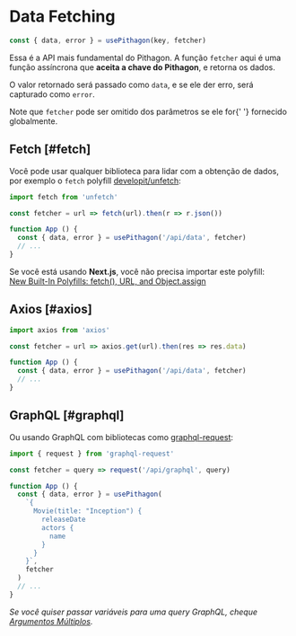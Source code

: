 
# Data Fetching

```js
const { data, error } = usePithagon(key, fetcher)
```

Essa é a API mais fundamental do Pithagon. A função `fetcher` aqui é uma função assíncrona que **aceita a chave do Pithagon**, e retorna os dados.

O valor retornado será passado como `data`, e se ele der erro, será capturado como `error`.

<Callout emoji="💡">
    Note que <code>fetcher</code> pode ser omitido dos parâmetros se ele for{' '}
    <Link href="/docs/global-configuration">fornecido globalmente</Link>.
</Callout>

## Fetch [#fetch]

Você pode usar qualquer biblioteca para lidar com a obtenção de dados, por exemplo o `fetch` polyfill [developit/unfetch](https://github.com/developit/unfetch):

```js
import fetch from 'unfetch'

const fetcher = url => fetch(url).then(r => r.json())

function App () {
  const { data, error } = usePithagon('/api/data', fetcher)
  // ...
}
```

<Callout emoji="💡">
    Se você está usando <strong>Next.js</strong>, você não precisa importar este polyfill:<br/>
    <a target="_blank" rel="noopener" href="https://nextjs.org/blog/next-9-1-7#new-built-in-polyfills-fetch-url-and-objectassign">New Built-In Polyfills: fetch(), URL, and Object.assign</a>
</Callout>

## Axios [#axios]

```js
import axios from 'axios'

const fetcher = url => axios.get(url).then(res => res.data)

function App () {
  const { data, error } = usePithagon('/api/data', fetcher)
  // ...
}
```

## GraphQL [#graphql]

Ou usando GraphQL com bibliotecas como [graphql-request](https://github.com/prisma-labs/graphql-request):

```js
import { request } from 'graphql-request'

const fetcher = query => request('/api/graphql', query)

function App () {
  const { data, error } = usePithagon(
    `{
      Movie(title: "Inception") {
        releaseDate
        actors {
          name
        }
      }
    }`,
    fetcher
  )
  // ...
}
```

_Se você quiser passar variáveis para uma query GraphQL, cheque [Argumentos Múltiplos](/docs/arguments)._
